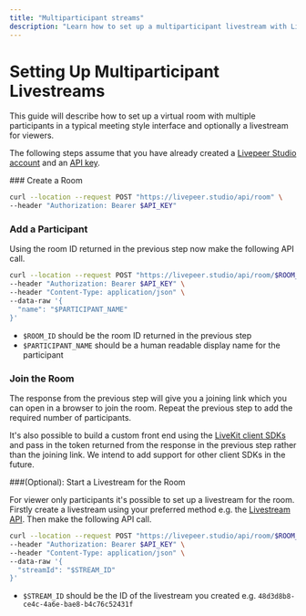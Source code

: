 ```yaml
---
title: "Multiparticipant streams"
description: "Learn how to set up a multiparticipant livestream with Livepeer API"
---
```



# Setting Up Multiparticipant Livestreams

This guide will describe how to set up a virtual room with multiple participants in a typical meeting style interface and optionally a livestream for viewers.

The following steps assume that you have already created a [Livepeer Studio account](https://livepeer.studio/) and an [API key](https://docs.livepeer.org/guides/developing/quickstart).

<Steps>
### Create a Room

```bash filename="Call the create room API"
curl --location --request POST "https://livepeer.studio/api/room" \
--header "Authorization: Bearer $API_KEY"
```

### Add a Participant

Using the room ID returned in the previous step now make the following API call.

```bash filename="Call the add participant API"
curl --location --request POST "https://livepeer.studio/api/room/$ROOM_ID/user" \
--header "Authorization: Bearer $API_KEY" \
--header "Content-Type: application/json" \
--data-raw '{
  "name": "$PARTICIPANT_NAME"
}'
```

- `$ROOM_ID` should be the room ID returned in the previous step
- `$PARTICIPANT_NAME` should be a human readable display name for the participant

### Join the Room

The response from the previous step will give you a joining link which you can open in a browser to join the room. Repeat the previous step to add the required number of participants.

It's also possible to build a custom front end using the [LiveKit client SDKs](https://docs.livekit.io/references/client-sdks/) and pass in the token returned from the response in the previous step rather than the joining link. We intend to add support for other client SDKs in the future.

###(Optional): Start a Livestream for the Room

For viewer only participants it's possible to set up a livestream for the room. Firstly create a livestream using your preferred method e.g. the [Livestream API](/reference/api/create-stream). Then make the following API call.

```bash filename="Call the start egress API"
curl --location --request POST "https://livepeer.studio/api/room/$ROOM_ID/egress" \
--header "Authorization: Bearer $API_KEY" \
--header "Content-Type: application/json" \
--data-raw '{
  "streamId": "$STREAM_ID"
}'
```

- `$STREAM_ID` should be the ID of the livestream you created e.g. `48d3d8b8-ce4c-4a6e-bae8-b4c76c52431f`

</Steps>
